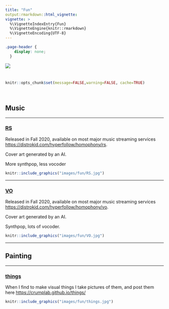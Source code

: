 ```yaml
---
title: "Fun"
output:rmarkdown::html_vignette:
vignette: >
  %\VignetteIndexEntry{Fun}
  %\VignetteEngine{knitr::rmarkdown}
  %\VignetteEncoding{UTF-8}
---
```


```css
.page-header {
    display: none;
  }
```

<img src="images/fun_banner.jpg" style= width="100%"/>

#

```r
knitr::opts_chunk$set(message=FALSE,warning=FALSE, cache=TRUE)
```

<br>

## Music

----

<div class="row">
<div class="col-sm-9">

### [RS](https://distrokid.com/hyperfollow/homophony/rs)

Released in Fall 2020, available on most major music streaming services <https://distrokid.com/hyperfollow/homophony/rs>. 

Cover art generated by an AI. 

More synthpop, less vocoder


</div>
<div class="col-sm-3">
```r
knitr::include_graphics("images/fun/RS.jpg")
```
</div>
</div>

----

<div class="row">
<div class="col-sm-9">

### [VO](https://distrokid.com/hyperfollow/homophony/vo)

Released in Fall 2020, available on most major music streaming services <https://distrokid.com/hyperfollow/homophony/vo>. 

Cover art generated by an AI. 

Synthpop, lots of vocoder.


</div>
<div class="col-sm-3">
```r
knitr::include_graphics("images/fun/VO.jpg")
```
</div>
</div>

----

## Painting

----

<div class="row">
<div class="col-sm-9">

### [things](https://crumplab.github.io/things/)

When I find to make visual things I take pictures of them, and post them here <https://crumplab.github.io/things/>

</div>
<div class="col-sm-3">
```r
knitr::include_graphics("images/fun/things.jpg")
```
</div>
</div>



